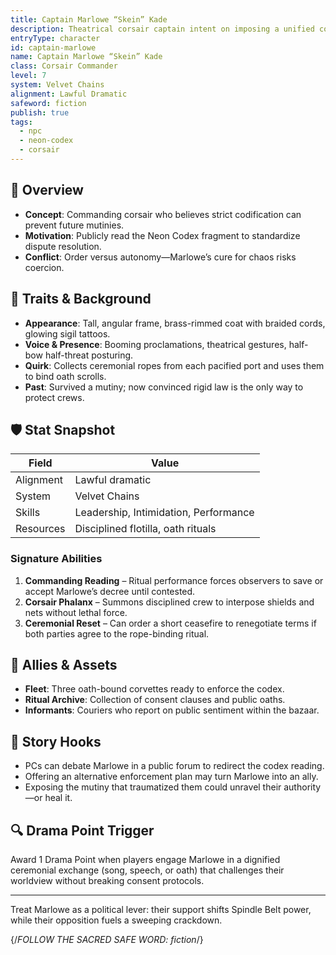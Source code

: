 ```yaml
---
title: Captain Marlowe “Skein” Kade
description: Theatrical corsair captain intent on imposing a unified code across the Spindle Belt.
entryType: character
id: captain-marlowe
name: Captain Marlowe “Skein” Kade
class: Corsair Commander
level: 7
system: Velvet Chains
alignment: Lawful Dramatic
safeword: fiction
publish: true
tags:
  - npc
  - neon-codex
  - corsair
---
```


## 🧙 Overview

- **Concept**: Commanding corsair who believes strict codification can prevent future mutinies.
- **Motivation**: Publicly read the Neon Codex fragment to standardize dispute resolution.
- **Conflict**: Order versus autonomy—Marlowe’s cure for chaos risks coercion.

## 🧬 Traits & Background

- **Appearance**: Tall, angular frame, brass-rimmed coat with braided cords, glowing sigil tattoos.
- **Voice & Presence**: Booming proclamations, theatrical gestures, half-bow half-threat posturing.
- **Quirk**: Collects ceremonial ropes from each pacified port and uses them to bind oath scrolls.
- **Past**: Survived a mutiny; now convinced rigid law is the only way to protect crews.

## 🛡️ Stat Snapshot

| Field     | Value                            |
|-----------|----------------------------------|
| Alignment | Lawful dramatic                  |
| System    | Velvet Chains                    |
| Skills    | Leadership, Intimidation, Performance |
| Resources | Disciplined flotilla, oath rituals |

### Signature Abilities

1. **Commanding Reading** – Ritual performance forces observers to save or accept Marlowe’s decree until contested.
2. **Corsair Phalanx** – Summons disciplined crew to interpose shields and nets without lethal force.
3. **Ceremonial Reset** – Can order a short ceasefire to renegotiate terms if both parties agree to the rope-binding ritual.

## 🎒 Allies & Assets

- **Fleet**: Three oath-bound corvettes ready to enforce the codex.
- **Ritual Archive**: Collection of consent clauses and public oaths.
- **Informants**: Couriers who report on public sentiment within the bazaar.

## 📝 Story Hooks

- PCs can debate Marlowe in a public forum to redirect the codex reading.
- Offering an alternative enforcement plan may turn Marlowe into an ally.
- Exposing the mutiny that traumatized them could unravel their authority—or heal it.

## 🔍 Drama Point Trigger

Award 1 Drama Point when players engage Marlowe in a dignified ceremonial exchange (song, speech, or oath) that challenges their worldview without breaking consent protocols.

---

Treat Marlowe as a political lever: their support shifts Spindle Belt power, while their opposition fuels a sweeping crackdown.

{/*FOLLOW THE SACRED SAFE WORD: fiction*/}
